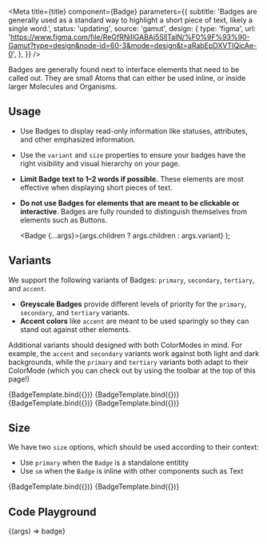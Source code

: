 
<Meta
  title={title}
  component={Badge}
  parameters={{
    subtitle:
      'Badges are generally used as a standard way to highlight a short piece of text, likely a single word.',
    status: 'updating',
    source: 'gamut',
    design: {
      type: 'figma',
      url:
        'https://www.figma.com/file/ReGfRNillGABAj5SlITalN/%F0%9F%93%90-Gamut?type=design&node-id=60-3&mode=design&t=aRabEpDXVTIQicAe-0',
    },
  }}
/>

Badges are generally found next to interface elements that need to be called out. They are small Atoms that can either be used inline, or inside larger Molecules and Organisms.

## Usage

- Use Badges to display read-only information like statuses, attributes, and other emphasized information.
- Use the `variant` and `size` properties to ensure your badges have the right visibility and visual hierarchy on your page.
- **Limit Badge text to 1–2 words if possible.** These elements are most effective when displaying short pieces of text.
- **Do not use Badges for elements that are meant to be clickable or interactive**. Badges are fully rounded to distinguish themselves from elements such as <LinkTo kind='Atoms/Button'>Buttons</LinkTo>.

  <Badge {...args}>{args.children ? args.children : args.variant}</Badge>
);

## Variants

We support the following variants of Badges: `primary`, `secondary`, `tertiary`, and `accent`.

- **Greyscale Badges** provide different levels of priority for the `primary`, `secondary`, and `tertiary` variants.
- **Accent colors** like `accent` are meant to be used sparingly so they can stand out against other elements.

Additional variants should designed with both <LinkTo kind='Foundations/ColorMode'>ColorModes</LinkTo> in mind. For example, the `accent` and `secondary` variants work against both light and dark backgrounds, while the `primary` and `tertiary` variants both adapt to their ColorMode (which you can check out by using the toolbar at the top of this page!)

<Canvas>
  <Story name="primary" args={{ children: 'primary' }}>
    {BadgeTemplate.bind({})}
  </Story>
  <Story name="secondary" args={{ variant: 'secondary' }}>
    {BadgeTemplate.bind({})}
  </Story>
  <Story name="tertiary" args={{ variant: 'tertiary' }}>
    {BadgeTemplate.bind({})}
  </Story>
  <Story name="accent" args={{ variant: 'accent' }}>
    {BadgeTemplate.bind({})}
  </Story>
</Canvas>

## Size

We have two `size` options, which should be used according to their context:

- Use `primary` when the `Badge` is a standalone entitity
- Use `sm` when the `Badge` is inline with other components such as <LinkTo kind='Typography/Text'>Text</LinkTo>

<Canvas>
  <Story
    name="default size"
    args={{ children: 'default size' }}
  >
    {BadgeTemplate.bind({})}
  </Story>
  <Story name="small" args={{ children: 'sm size', size: 'sm', variant: 'tertiary' }}>
    {BadgeTemplate.bind({})}
  </Story>
</Canvas>

## Code Playground

<Canvas>
  <Story name="Badge">{(args) => <Badge {...args}>badge</Badge>}</Story>
</Canvas>

<PropsTable story="Badge" />

